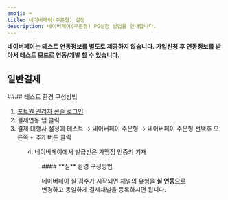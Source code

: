 ```yaml
---
emoji: ⌨
title: 네이버페이(주문형) 설정
description: 네이버페이(주문형) PG설정 방법을 안내합니다.
---
```





<Hint style="info">

**네이버페이는 테스트 연동정보를 별도로 제공하지 않습니다. 가입신청 후 연동정보를 받아서 테스트 모드로 연동/개발 할 수 있습니다.**

</Hint>

## 일반**결제**

<Tabs>
<Tab title="테스트 결제">
#### 테스트 환경 구성방법

1. [포트원 관리자 콘솔 로그인](https://admin.portone.io/integration)
2. 결제연동 탭 클릭
3. 결제 대행사 설정에 테스트 → 네이버페이 주문형 → 네이버페이 주문형 선택후 오른쪽 `+ 추가` 버튼 클릭

<Figure src={image1} caption="테스트 환경 설정 예시" />

4. 네이버페이에서 발급받은 가맹점 인증키 기재

<Figure src={image2} caption="테스트 환경 상세 설정 예시" />

</Tab>

<Tab title="실 결제">
#### **실** 환경 구성방법

네이버페이 실 검수가 시작되면 채널의 유형을 **실 연동**으로 변경하고 동일하게 결제채널을 등록하시면 됩니다.

<Figure src={image3} caption="실연동 변경 예시" />

</Tab>
</Tabs>
